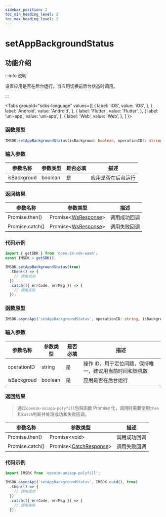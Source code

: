 ```yaml
---
sidebar_position: 2
toc_min_heading_level: 2
toc_max_heading_level: 2
---
```


# setAppBackgroundStatus

## 功能介绍

:::info 说明

设置应用是否在后台运行，当应用切换前后台状态时调用。

:::

<Tabs
groupId="sdks-language"
values={[
{ label: 'iOS', value: 'iOS', },
{ label: 'Android', value: 'Android', },
{ label: 'Flutter', value: 'Flutter', },
{ label: 'uni-app', value: 'uni-app', },
{ label: 'Web', value: 'Web', },
]
}>

<TabItem value="Flutter">

</TabItem>

<TabItem value="iOS">

</TabItem>

<TabItem value="Android">

</TabItem>

<TabItem value="Web">

### 函数原型

```ts showLineNumbers
IMSDK.setAppBackgroundStatus(isBackgroud: boolean, operationID?: string): Promise<WsResponse<void>>
```

### 输入参数

| 参数名称    | 参数类型 | 是否必填 | 描述               |
| ----------- | -------- | -------- | ------------------ |
| isBackgroud | boolean  | 是       | 应用是否在后台运行 |

### 返回结果

| 参数名称        | 参数类型                                                   | 描述         |
| --------------- | ---------------------------------------------------------- | ------------ |
| Promise.then()  | Promise<[WsResponse](docs/sdks/class/response.mdx)<void>\> | 调用成功回调 |
| Promise.catch() | Promise<[WsResponse](docs/sdks/class/response.mdx)\>       | 调用失败回调 |

### 代码示例

```js showLineNumbers
import { getSDK } from 'open-im-sdk-wasm';
const IMSDK = getSDK();

IMSDK.setAppBackgroundStatus(true)
  .then(() => {
    // 调用成功
  })
  .catch(({ errCode, errMsg }) => {
    // 调用失败
  });
```

</TabItem>

<TabItem value="uni-app">

### 函数原型

```ts showLineNumbers
IMSDK.asyncApi('setAppBackgroundStatus', operationID: string, isBackgroud: boolean): Promise<void>
```

### 输入参数

| 参数名称    | 参数类型 | 是否必填 | 描述                                                    |
| ----------- | -------- | -------- | ------------------------------------------------------- |
| operationID | string   | 是       | 操作 ID，用于定位问题，保持唯一，建议用当前时间和随机数 |
| isBackgroud | boolean  | 是       | 应用是否在后台运行                                      |

### 返回结果

> 通过`openim-uniapp-polyfill`包将函数 Promise 化，调用时需要使用`then`和`catch`判断并处理成功和失败回调。

| 参数名称        | 参数类型                                                | 描述         |
| --------------- | ------------------------------------------------------- | ------------ |
| Promise.then()  | Promise<void\>                                          | 调用成功回调 |
| Promise.catch() | Promise<[CatchResponse](docs/sdks/class/response.mdx)\> | 调用失败回调 |

### 代码示例

```js showLineNumbers
import IMSDK from 'openim-uniapp-polyfill';

IMSDK.asyncApi('setAppBackgroundStatus', IMSDK.uuid(), true)
  .then(() => {
    // 调用成功
  })
  .catch(({ errCode, errMsg }) => {
    // 调用失败
  });
```

</TabItem>

</Tabs>
